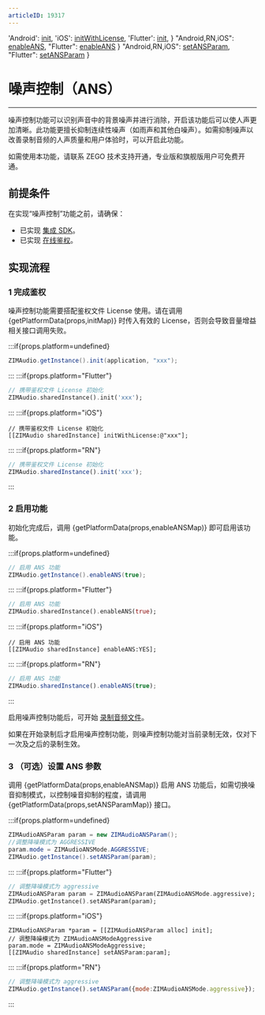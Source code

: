 ```yaml
---
articleID: 19317
---
```



  'Android': <a href='@init' target='_blank'>init</a>,
  'iOS': <a href='@initWithLicense' target='_blank'>initWithLicense</a>,
  'Flutter': <a href='https://pub.dev/documentation/zego_zim_audio/latest/zego_zim_audio/ZIMAudio/init.html' target='_blank'>init</a>,
}
  "Android,RN,iOS": <a href="@enableANS" target="_blank">enableANS</a>,
  "Flutter": <a href="https://pub.dev/documentation/zego_zim_audio/latest/zego_zim_audio/ZIMAudio/enableANS.html" target="_blank">enableANS</a>
}
  "Android,RN,iOS": <a href="@setANSParam" target="_blank">setANSParam</a>,
  "Flutter": <a href="https://pub.dev/documentation/zego_zim_audio/latest/zego_zim_audio/ZIMAudio/setANSParam.html" target="_blank">setANSParam</a>
}

# 噪声控制（ANS）

- - -

噪声控制功能可以识别声音中的背景噪声并进行消除，开启该功能后可以使人声更加清晰。此功能更擅长抑制连续性噪声（如雨声和其他白噪声）。如需抑制噪声以改善录制音频的人声质量和用户体验时，可以开启此功能。

<Warning title="注意">

如需使用本功能，请联系 ZEGO 技术支持开通，专业版和旗舰版用户可免费开通。
</Warning>

## 前提条件

在实现“噪声控制”功能之前，请确保：
- 已实现 [集成 SDK](./Integrate%20the%20ZIM%20Audio%20SDK.mdx)。
- 已实现 [在线鉴权](./Implement%20online%20authentication.mdx)。




## 实现流程

### 1 完成鉴权

噪声控制功能需要搭配鉴权文件 License 使用。请在调用 {getPlatformData(props,initMap)} 时传入有效的 License，否则会导致音量增益相关接口调用失败。

:::if{props.platform=undefined}

```java
ZIMAudio.getInstance().init(application, "xxx");
```
:::
:::if{props.platform="Flutter"}
```dart
// 携带鉴权文件 License 初始化
ZIMAudio.sharedInstance().init('xxx');
```
:::
:::if{props.platform="iOS"}
```objc
// 携带鉴权文件 License 初始化
[[ZIMAudio sharedInstance] initWithLicense:@"xxx"];
```
:::
:::if{props.platform="RN"}
```javascript
// 携带鉴权文件 License 初始化
ZIMAudio.sharedInstance().init('xxx');
```
:::

### 2 启用功能

初始化完成后，调用 {getPlatformData(props,enableANSMap)} 即可启用该功能。

:::if{props.platform=undefined}

```java
// 启用 ANS 功能
ZIMAudio.getInstance().enableANS(true);
```
:::
:::if{props.platform="Flutter"}
```dart
// 启用 ANS 功能
ZIMAudio.sharedInstance().enableANS(true);
```
:::
:::if{props.platform="iOS"}
```objc
// 启用 ANS 功能
[[ZIMAudio sharedInstance] enableANS:YES];
```
:::
:::if{props.platform="RN"}

```javascript
// 启用 ANS 功能
ZIMAudio.sharedInstance().enableANS(true);
```
:::

启用噪声控制功能后，可开始 [录制音频文件](./Send%20and%20receive%20audio%20messages.mdx#2-录制音频文件)。

<Note title="说明">

如果在开始录制后才启用噪声控制功能，则噪声控制功能对当前录制无效，仅对下一次及之后的录制生效。
</Note>

### 3 （可选）设置 ANS 参数

调用 {getPlatformData(props,enableANSMap)} 启用 ANS 功能后，如需切换噪音抑制模式，以控制噪音抑制的程度，请调用 {getPlatformData(props,setANSParamMap)} 接口。

:::if{props.platform=undefined}

```java
ZIMAudioANSParam param = new ZIMAudioANSParam();
//调整降噪模式为 AGGRESSIVE
param.mode = ZIMAudioANSMode.AGGRESSIVE;
ZIMAudio.getInstance().setANSParam(param);
```
:::
:::if{props.platform="Flutter"}
```dart
// 调整降噪模式为 aggressive
ZIMAudioANSParam param = ZIMAudioANSParam(ZIMAudioANSMode.aggressive);
ZIMAudio.getInstance().setANSParam(param);
```
:::
:::if{props.platform="iOS"}
```objc
ZIMAudioANSParam *param = [[ZIMAudioANSParam alloc] init];
// 调整降噪模式为 ZIMAudioANSModeAggressive
param.mode = ZIMAudioANSModeAggressive;
[[ZIMAudio sharedInstance] setANSParam:param];

```
:::
:::if{props.platform="RN"}

```javascript
// 调整降噪模式为 aggressive
ZIMAudio.getInstance().setANSParam({mode:ZIMAudioANSMode.aggressive});
```
:::